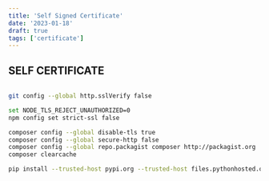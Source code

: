 ```yaml
---
title: 'Self Signed Certificate'
date: '2023-01-18'
draft: true
tags: ['certificate']
---
```


## SELF CERTIFICATE

```bash

git config --global http.sslVerify false

set NODE_TLS_REJECT_UNAUTHORIZED=0
npm config set strict-ssl false

composer config --global disable-tls true
composer config --global secure-http false
composer config --global repo.packagist composer http://packagist.org
composer clearcache

pip install --trusted-host pypi.org --trusted-host files.pythonhosted.org <package_name>

```
